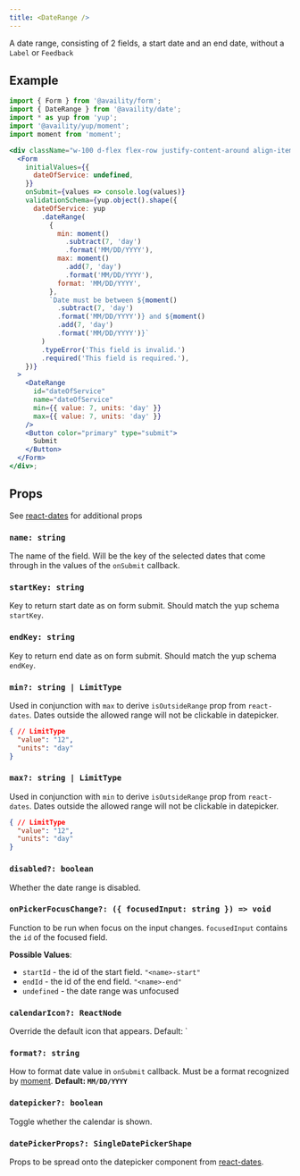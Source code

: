 ```yaml
---
title: <DateRange />
---
```


A date range, consisting of 2 fields, a start date and an end date, without a `Label` or `Feedback`

## Example

```jsx live=true viewCode=true
import { Form } from '@availity/form';
import { DateRange } from '@availity/date';
import * as yup from 'yup';
import '@availity/yup/moment';
import moment from 'moment';

<div className="w-100 d-flex flex-row justify-content-around align-items-center">
  <Form
    initialValues={{
      dateOfService: undefined,
    }}
    onSubmit={values => console.log(values)}
    validationSchema={yup.object().shape({
      dateOfService: yup
        .dateRange(
          {
            min: moment()
              .subtract(7, 'day')
              .format('MM/DD/YYYY'),
            max: moment()
              .add(7, 'day')
              .format('MM/DD/YYYY'),
            format: 'MM/DD/YYYY',
          },
          `Date must be between ${moment()
            .subtract(7, 'day')
            .format('MM/DD/YYYY')} and ${moment()
            .add(7, 'day')
            .format('MM/DD/YYYY')}`
        )
        .typeError('This field is invalid.')
        .required('This field is required.'),
    })}
  >
    <DateRange
      id="dateOfService"
      name="dateOfService"
      min={{ value: 7, units: 'day' }}
      max={{ value: 7, units: 'day' }}
    />
    <Button color="primary" type="submit">
      Submit
    </Button>
  </Form>
</div>;
```

## Props

See [react-dates](https://github.com/airbnb/react-dates#daterangepicker) for additional props

### `name: string`
The name of the field. Will be the key of the selected dates that come through in the values of the `onSubmit` callback.

### `startKey: string`
Key to return start date as on form submit. Should match the yup schema `startKey`.

### `endKey: string`
Key to return end date as on form submit. Should match the yup schema `endKey`.

### `min?: string | LimitType`
Used in conjunction with `max` to derive `isOutsideRange` prop from `react-dates`. Dates outside the allowed range will not be clickable in datepicker.

```json hideCopy=true
{ // LimitType
  "value": "12",
  "units": "day"
}
```

### `max?: string | LimitType`
Used in conjunction with `min` to derive `isOutsideRange` prop from `react-dates`. Dates outside the allowed range will not be clickable in datepicker.

```json hideCopy=true
{ // LimitType
  "value": "12",
  "units": "day"
}
```

### `disabled?: boolean`
Whether the date range is disabled.

### `onPickerFocusChange?: ({ focusedInput: string }) => void`
Function to be run when focus on the input changes. `focusedInput` contains the `id` of the focused field.


**Possible Values**:
- `startId` - the id of the start field. `"<name>-start"`
- `endId` - the id of the end field. `"<name>-end"`
- `undefined` - the date range was unfocused

### `calendarIcon?: ReactNode`
Override the default icon that appears. Default: `<Icon name="calendar" />

### `format?: string`
How to format date value in `onSubmit` callback. Must be a format recognized by [moment](https://momentjs.com/docs/#/displaying/format/). **Default: `MM/DD/YYYY`**

### `datepicker?: boolean`
Toggle whether the calendar is shown.

### `datePickerProps?: SingleDatePickerShape`
Props to be spread onto the datepicker component from [react-dates](https://github.com/airbnb/react-dates#singledatepicker).